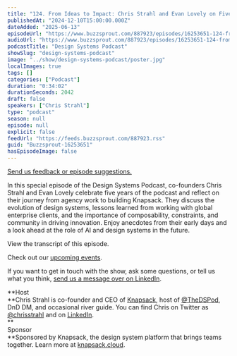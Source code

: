 ```yaml
---
title: "124. From Ideas to Impact: Chris Strahl and Evan Lovely on Five Years of Design Systems Innovation"
publishedAt: "2024-12-10T15:00:00.000Z"
dateAdded: "2025-06-13"
episodeUrl: "https://www.buzzsprout.com/887923/episodes/16253651-124-from-ideas-to-impact-chris-strahl-and-evan-lovely-on-five-years-of-design-systems-innovation.mp3"
audioUrl: "https://www.buzzsprout.com/887923/episodes/16253651-124-from-ideas-to-impact-chris-strahl-and-evan-lovely-on-five-years-of-design-systems-innovation.mp3"
podcastTitle: "Design Systems Podcast"
showSlug: "design-systems-podcast"
image: "../show/design-systems-podcast/poster.jpg"
localImages: true
tags: []
categories: ["Podcast"]
duration: "0:34:02"
durationSeconds: 2042
draft: false
speakers: ["Chris Strahl"]
type: "podcast"
season: null
episode: null
explicit: false
feedUrl: "https://feeds.buzzsprout.com/887923.rss"
guid: "Buzzsprout-16253651"
hasEpisodeImage: false
---
```

[Send us feedback or episode suggestions.](https://www.buzzsprout.com/twilio/text_messages/887923/open_sms)

In this special episode of the Design Systems Podcast, co-founders Chris Strahl and Evan Lovely celebrate five years of the podcast and reflect on their journey from agency work to building Knapsack. They discuss the evolution of design systems, lessons learned from working with global enterprise clients, and the importance of composability, constraints, and community in driving innovation. Enjoy anecdotes from their early days and a look ahead at the role of AI and design systems in the future.  
  
View the transcript of this episode.

Check out our [upcoming events](https://www.knapsack.cloud/events).

If you want to get in touch with the show, ask some questions, or tell us what you think, [send us a message over on LinkedIn](https://www.linkedin.com/showcase/design-systems-podcast/?viewAsMember=true).  
  
**Host  
**Chris Strahl is co-founder and CEO of [Knapsack](https://www.knapsack.cloud/), host of [@TheDSPod](https://twitter.com/thedspod), DnD DM, and occasional river guide. You can find Chris on Twitter as [@chrisstrahl](https://twitter.com/chrisstrahl) and on [LinkedIn](https://www.linkedin.com/in/chrisstrahl/).  
**  
Sponsor  
**Sponsored by Knapsack, the design system platform that brings teams together. Learn more at [knapsack.cloud](https://www.knapsack.cloud/?utm_source=podcast).
